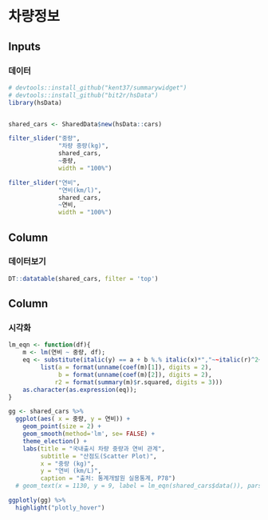 
차량정보 {data-icon="fa-car-alt"}
=====================================  

Inputs {.sidebar}
-------------------------------------

### 데이터


```r
# devtools::install_github("kent37/summarywidget")
# devtools::install_github("bit2r/hsData")
library(hsData)


shared_cars <- SharedData$new(hsData::cars)

filter_slider("중량", 
              "차량 중량(kg)", 
              shared_cars, 
              ~중량, 
              width = "100%")

filter_slider("연비", 
              "연비(km/l)", 
              shared_cars, 
              ~연비, 
              width = "100%")


```


Column {data-width=300}
-------------------------------------

### 데이터보기

```r

DT::datatable(shared_cars, filter = 'top')

```

Column {data-width=500}
-------------------------------------
   
### 시각화

```r
lm_eqn <- function(df){
    m <- lm(연비 ~ 중량, df);
    eq <- substitute(italic(y) == a + b %.% italic(x)*","~~italic(r)^2~"="~r2, 
         list(a = format(unname(coef(m)[1]), digits = 2),
              b = format(unname(coef(m)[2]), digits = 2),
             r2 = format(summary(m)$r.squared, digits = 3)))
    as.character(as.expression(eq));
}

gg <- shared_cars %>% 
  ggplot(aes( x = 중량, y = 연비)) +
    geom_point(size = 2) +
    geom_smooth(method='lm', se= FALSE) +
    theme_election() +
    labs(title = "국내출시 차량 중량과 연비 관계",
         subtitle = "산점도(Scatter Plot)",
         x = "중량 (kg)",
         y = "연비 (km/L)",
         caption = "출처: 통계개발원 실용통계, P78") 
  # geom_text(x = 1130, y = 9, label = lm_eqn(shared_cars$data()), parse = TRUE, size = 5)  

ggplotly(gg) %>% 
  highlight("plotly_hover")

```   
